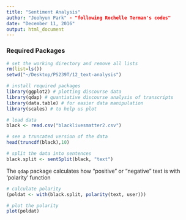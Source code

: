 ```yaml
---
title: "Sentiment Analysis"
author: "Joohyun Park" - "following Rochelle Terman's codes"
date: "December 11, 2016"
output: html_document
---
```


### Required Packages

```r
# set the working directory and remove all lists
rm(list=ls())
setwd("~/Desktop/PS239T/12_text-analysis")

# install required packages
library(ggplot2) # plotting discourse data
library(qdap) # quantiative discourse analysis of transcripts
library(data.table) # for easier data manipulation
library(scales) # to help us plot
```


```r
# load data
black <- read.csv("blacklivesmatter2.csv")

# see a truncated version of the data
head(truncdf(black),10)

# split the data into sentences 
black.split <- sentSplit(black, "text")
```

The `qdap` package calculates how "positive" or "negative" text is with 'polarity' function

```r
# calculate polarity
(poldat <- with(black.split, polarity(text, user)))

# plot the polarity
plot(poldat)
```
